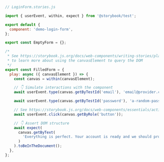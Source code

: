 ```js
// LoginForm.stories.js

import { userEvent, within, expect } from '@storybook/test';

export default {
  component: 'demo-login-form',
};

export const EmptyForm = {};

/*
 * See https://storybook.js.org/docs/web-components/writing-stories/play-function#working-with-the-canvas
 * to learn more about using the canvasElement to query the DOM
 */
export const FilledForm = {
  play: async ({ canvasElement }) => {
    const canvas = within(canvasElement);

    // 👇 Simulate interactions with the component
    await userEvent.type(canvas.getByTestId('email'), 'email@provider.com');

    await userEvent.type(canvas.getByTestId('password'), 'a-random-password');

    // See https://storybook.js.org/docs/web-components/essentials/actions#automatically-matching-args to learn how to setup logging in the Actions panel
    await userEvent.click(canvas.getByRole('button'));

    // 👇 Assert DOM structure
    await expect(
      canvas.getByText(
        'Everything is perfect. Your account is ready and we should probably get you started!'
      )
    ).toBeInTheDocument();
  },
};
```
